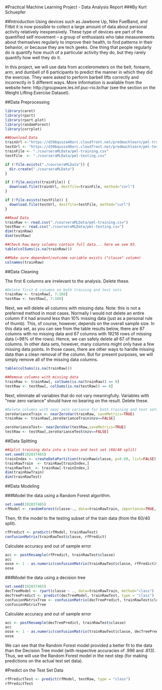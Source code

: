 #Practical Machine Learning Project - Data Analysis Report
###By Kurt Schuepfer

##Introduction
Using devices such as Jawbone Up, Nike FuelBand, and Fitbit it is now possible to collect a large amount of data about personal activity relatively inexpensively. These type of devices are part of the quantified self movement – a group of enthusiasts who take measurements about themselves regularly to improve their health, to find patterns in their behavior, or because they are tech geeks. One thing that people regularly do is quantify how much of a particular activity they do, but they rarely quantify how well they do it.

In this project, we will use data from accelerometers on the belt, forearm, arm, and dumbell of 6 participants to predict the manner in which they did the exercise. They were asked to perform barbell lifts correctly and incorrectly in 5 different ways. More information is available from the website here: http://groupware.les.inf.puc-rio.br/har (see the section on the Weight Lifting Exercise Dataset). 

##Data Preprocessing
```r
library(caret)
library(rpart)
library(rpart.plot)
library(randomForest)
library(corrplot)
```

```r
##Download Data
trainUrl <-"https://d396qusza40orc.cloudfront.net/predmachlearn/pml-training.csv"
testUrl <- "https://d396qusza40orc.cloudfront.net/predmachlearn/pml-testing.csv"
trainFile <- "./courseraMLData/pml-training.csv"
testFile  <- "./courseraMLData/pml-testing.csv"

if (!file.exists("./courseraMLData")) {
  dir.create("./courseraMLData")
}

if (!file.exists(trainFile)) {
  download.file(trainUrl, destfile=trainFile, method="curl")
}

if (!file.exists(testFile)) {
  download.file(testUrl, destfile=testFile, method="curl")
}
```

```r
##Read Data
trainRaw <- read.csv("./courseraMLData/pml-training.csv")
testRaw <- read.csv("./courseraMLData/pml-testing.csv")
dim(trainRaw)
dim(testRaw)

##Check how many columns contain full data... here we see 93.
table(colSums(is.na(trainRaw)))
```

```r
##Make sure dependent/outcome variable exists ("classe" column)
colnames(trainRaw)
```


##Data Cleaning

The first 6 columns are irrelevant to the analysis. Delete these.
```r
#Delete first 6 columns on both training and test sets
trainRaw <- trainRaw[, 7:160]
testRaw <- testRaw[, 7:160]
```

Next, we will delete all columns with missing data. Note: this is not a preferred method in most cases. Normally I would not delete an entire column if it had around less than 10% missing data (just as a personal rule of thumb). This, of course, however, depends on the overall sample size. In this data set, as you can see from the table results below, there are 87 columns with no missing data and 67 columns with 19216 rows of missing data (~98% of the rows). Hence, we can safely delete all 67 of these columns. In other data sets, however, many columns might only have a few missing data points. In those cases, there are other ways to handle missing data than a clean removal of the column. But for present purposes, we will simply remove all of the missing data columns.

```r
table(colSums(is.na(trainRaw)))
```


```r
##Remove columns with missing data
trainRaw <- trainRaw[, colSums(is.na(trainRaw)) == 0]
testRaw <- testRaw[, colSums(is.na(testRaw)) == 0]
```

Next, eliminate all variables that do not vary meaningfully. Variables with "near zero variance" should have no bearing on the result. Delete these.
```r
#Delete columns with near zero variance for both training and test sets
zeroVarianceTrain <- nearZeroVar(trainRaw, saveMetrics=TRUE)
trainRaw <- trainRaw[,zeroVarianceTrain$nzv==FALSE]

zeroVarianceTest<- nearZeroVar(testRaw,saveMetrics=TRUE)
testRaw <- testRaw[,zeroVarianceTest$nzv==FALSE]
```

##Data Splitting
```r
##Split training data into a train and test set (60/40 split)
set.seed(192837465)
trainIndex <- createDataPartition(trainRaw$classe, p=0.60, list=FALSE)
trainRawTrain  <- trainRaw[trainIndex,]
trainRawTest  <- trainRaw[-trainIndex,]
dim(trainRawTrain)
dim(trainRawTest)
```

##Data Modeling

###Model the data using a Random Forest algorithm.
```r
set.seed(192837465)
rfModel <- randomForest(classe~., data=trainRawTrain, importance=TRUE, ntree=100)
```

Then, fit the model to the testing subset of the train data (from the 60/40 split).
```r
rfPredict <- predict(rfModel, trainRawTest)
confusionMatrix(trainRawTest$classe, rfPredict)
```

Calculate accuracy and out of sample error
```r
acc <- postResample(rfPredict, trainRawTest$classe)
acc
oose <- 1 - as.numeric(confusionMatrix(trainRawTest$classe, rfPredict)$overall[1])
oose
```

###Model the data using a decision tree
```r
set.seed(192837465)
decTreeModel <- rpart(classe ~ ., data=trainRawTrain, method="class")
decTreePredict <- predict(decTreeModel, trainRawTest, type = "class")
confusionMatrixTree <- confusionMatrix(decTreePredict, trainRawTest$classe)
confusionMatrixTree
```

Calculate accuracy and out of sample error
```r
acc <- postResample(decTreePredict, trainRawTest$classe)
acc
oose <- 1 - as.numeric(confusionMatrix(trainRawTest$classe, decTreePredict)$overall[1])
oose
```

We can see that the Random Forest model provided a better fit to the data than the Decision Tree model (with respective accuracies of .996 and .813). Thus, we will use the Random Forest model in the next step (for making predictions on the actual test set data). 

#Predict on the Test Set Data
```r
rfPredictTest <- predict(rfModel, testRaw, type = "class")
rfPredictTest
```
